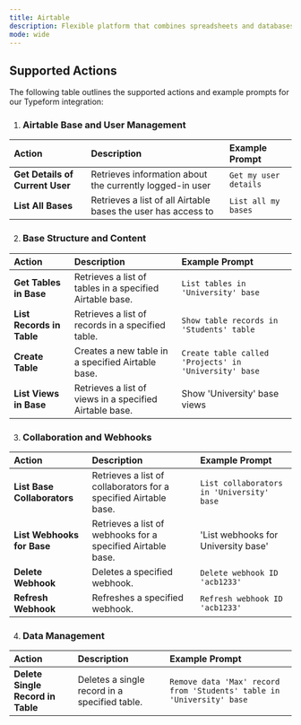 ```yaml
---
title: Airtable
description: Flexible platform that combines spreadsheets and databases for seamless collaboration and organization.
mode: wide 
--- 
```

 
## Supported Actions
The following table outlines the supported actions and example prompts for our Typeform integration:
 
1. ### Airtable Base and User Management 

| Action          | Description                                         | Example Prompt                                                 |
| :-------------- | :--------------------------------------------------- | :---------------------------------------------------------------- |
| **Get Details of Current User** | Retrieves information about the currently logged-in user | `Get my user details` |
| **List All Bases** | Retrieves a list of all Airtable bases the user has access to | `List all my bases` |


2. ### Base Structure and Content

| Action          | Description                                         | Example Prompt                                                 |
| :-------------- | :--------------------------------------------------- | :---------------------------------------------------------------- |
| **Get Tables in Base** | Retrieves a list of tables in a specified Airtable base. | `List tables in 'University' base` |
| **List Records in Table** | Retrieves a list of records in a specified table. |  `Show table records in 'Students' table` |
| **Create Table** | Creates a new table in a specified Airtable base. | `Create table called 'Projects' in 'University' base` |
| **List Views in Base** | Retrieves a list of views in a specified Airtable base. | Show 'University' base views |

3. ### Collaboration and Webhooks

| Action          | Description                                         | Example Prompt                                                 |
| :-------------- | :--------------------------------------------------- | :---------------------------------------------------------------- |
| **List Base Collaborators** | Retrieves a list of collaborators for a specified Airtable base. | `List collaborators in 'University' base ` |
| **List Webhooks for Base** | Retrieves a list of webhooks for a specified Airtable base. | 'List webhooks for University base' |
| **Delete Webhook** | Deletes a specified webhook. | `Delete webhook ID 'acb1233'` |
| **Refresh Webhook** | Refreshes a specified webhook. | `Refresh webhook ID 'acb1233'` |

4. ### Data Management

| Action          | Description                                         | Example Prompt                                                 |
| :-------------- | :--------------------------------------------------- | :---------------------------------------------------------------- |
| **Delete Single Record in Table** | Deletes a single record in a specified table. | `Remove data 'Max' record from 'Students' table in 'University' base` |
